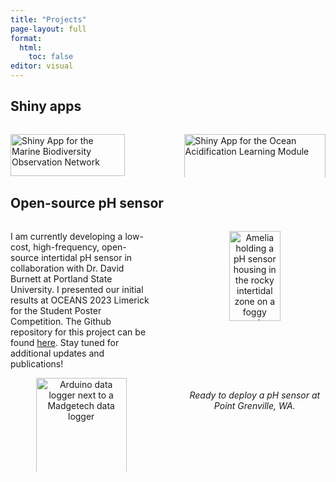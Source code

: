 ```yaml
---
title: "Projects"
page-layout: full
format:
  html:
    toc: false
editor: visual
---
```


## Shiny apps

::: columns
::: {.column width="49%"}
<p><a href="https://ameliaritger.shinyapps.io/mbon-shiny-app/" target="_blank"><img src="images/shiny-mbon.png" alt="Shiny App for the Marine Biodiversity Observation Network" width="90%"/></a></p>
:::

::: {.column width="2%"}
:::

::: {.column width="49%"}
<p><a href="https://ameliaritger.shinyapps.io/intertidal-oa-module/" target="_blank"><img src="images/shiny-oa-module.png" alt="Shiny App for the Ocean Acidification Learning Module" width="100%"/></a></p>
:::
:::

## Open-source pH sensor

::: columns
::: {.column width="49%"}
I am currently developing a low-cost, high-frequency, open-source intertidal pH sensor in collaboration with Dr. David Burnett at Portland State University. I presented our initial results at OCEANS 2023 Limerick for the Student Poster Competition. The Github repository for this project can be found <a href="https://github.com/ameliaritger/arduino-ph-sensor" target="_blank">here</a>. Stay tuned for additional updates and publications!

<center><p><img src="images/arduino-comparison.jpg" alt="Arduino data logger next to a Madgetech data logger" width="80%"/></p></center>

<i>New design data logger (left, black/blue) alongside old design data logger (right, green).</i>
:::

::: {.column width="2%"}
:::

::: {.column width="49%"}
<center><p><img src="images/amelia-ph-sensor.jpg" alt="Amelia holding a pH sensor housing in the rocky intertidal zone on a foggy morning." width="60%"/></p>

<i>Ready to deploy a pH sensor at Point Grenville, WA.</i></center>

:::
:::